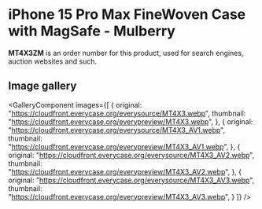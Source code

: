 
# iPhone 15 Pro Max FineWoven Case with MagSafe - Mulberry

<Callout type='info' emoji='👉🏻'>**MT4X3ZM** is an order number for this product, used for search engines, auction websites and such.</Callout>

## Image gallery

<GalleryComponent
    images={[
      {
        original: "https://cloudfront.everycase.org/everysource/MT4X3.webp",
        thumbnail: "https://cloudfront.everycase.org/everypreview/MT4X3.webp",
      },
      {
        original: "https://cloudfront.everycase.org/everysource/MT4X3_AV1.webp",
        thumbnail: "https://cloudfront.everycase.org/everypreview/MT4X3_AV1.webp",
      },
      {
        original: "https://cloudfront.everycase.org/everysource/MT4X3_AV2.webp",
        thumbnail: "https://cloudfront.everycase.org/everypreview/MT4X3_AV2.webp",
      },
      {
        original: "https://cloudfront.everycase.org/everysource/MT4X3_AV3.webp",
        thumbnail: "https://cloudfront.everycase.org/everypreview/MT4X3_AV3.webp",
      }
    ]}
  />
